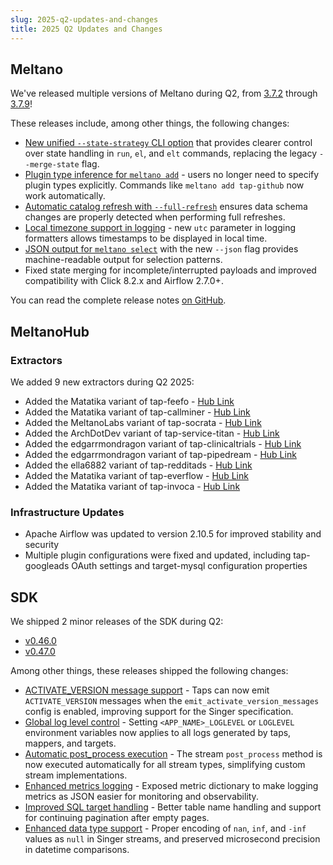 ```yaml
---
slug: 2025-q2-updates-and-changes
title: 2025 Q2 Updates and Changes
---
```


## Meltano

We've released multiple versions of Meltano during Q2, from [3.7.2](https://github.com/meltano/meltano/releases/tag/v3.7.2) through [3.7.9](https://github.com/meltano/meltano/releases/tag/v3.7.9)!

These releases include, among other things, the following changes:

* [New unified `--state-strategy` CLI option](https://github.com/meltano/meltano/pull/9329) that provides clearer control over state handling in `run`, `el`, and `elt` commands, replacing the legacy `--merge-state` flag.
* [Plugin type inference for `meltano add`](https://github.com/meltano/meltano/pull/9317) - users no longer need to specify plugin types explicitly. Commands like `meltano add tap-github` now work automatically.
* [Automatic catalog refresh with `--full-refresh`](https://github.com/meltano/meltano/pull/9335) ensures data schema changes are properly detected when performing full refreshes.
* [Local timezone support in logging](https://github.com/meltano/meltano/pull/9328) - new `utc` parameter in logging formatters allows timestamps to be displayed in local time.
* [JSON output for `meltano select`](https://github.com/meltano/meltano/pull/9266) with the new `--json` flag provides machine-readable output for selection patterns.
* Fixed state merging for incomplete/interrupted payloads and improved compatibility with Click 8.2.x and Airflow 2.7.0+.

You can read the complete release notes [on GitHub](https://github.com/meltano/meltano/releases/tag/v3.7.9).

## MeltanoHub

### Extractors

We added 9 new extractors during Q2 2025:

* Added the Matatika variant of tap-feefo - [Hub Link](https://hub.meltano.com/extractors/tap-feefo--matatika/)
* Added the Matatika variant of tap-callminer - [Hub Link](https://hub.meltano.com/extractors/tap-callminer--matatika/)
* Added the MeltanoLabs variant of tap-socrata - [Hub Link](https://hub.meltano.com/extractors/tap-socrata--meltanolabs/)
* Added the ArchDotDev variant of tap-service-titan - [Hub Link](https://hub.meltano.com/extractors/tap-service-titan--archdotdev/)
* Added the edgarrmondragon variant of tap-clinicaltrials - [Hub Link](https://hub.meltano.com/extractors/tap-clinicaltrials/)
* Added the edgarrmondragon variant of tap-pipedream - [Hub Link](https://hub.meltano.com/extractors/tap-pipedream/)
* Added the ella6882 variant of tap-redditads - [Hub Link](https://hub.meltano.com/extractors/tap-redditads--ella6882/)
* Added the Matatika variant of tap-everflow - [Hub Link](https://hub.meltano.com/extractors/tap-everflow--matatika/)
* Added the Matatika variant of tap-invoca - [Hub Link](https://hub.meltano.com/extractors/tap-invoca--matatika/)

### Infrastructure Updates

* Apache Airflow was updated to version 2.10.5 for improved stability and security
* Multiple plugin configurations were fixed and updated, including tap-googleads OAuth settings and target-mysql configuration properties

## SDK

We shipped 2 minor releases of the SDK during Q2:

* [v0.46.0](https://github.com/meltano/sdk/releases/tag/v0.46.0)
* [v0.47.0](https://github.com/meltano/sdk/releases/tag/v0.47.0)

Among other things, these releases shipped the following changes:

* [ACTIVATE_VERSION message support](https://github.com/meltano/sdk/releases/tag/v0.47.0) - Taps can now emit `ACTIVATE_VERSION` messages when the `emit_activate_version_messages` config is enabled, improving support for the Singer specification.
* [Global log level control](https://github.com/meltano/sdk/releases/tag/v0.47.0) - Setting `<APP_NAME>_LOGLEVEL` or `LOGLEVEL` environment variables now applies to all logs generated by taps, mappers, and targets.
* [Automatic post_process execution](https://github.com/meltano/sdk/releases/tag/v0.47.0) - The stream `post_process` method is now executed automatically for all stream types, simplifying custom stream implementations.
* [Enhanced metrics logging](https://github.com/meltano/sdk/releases/tag/v0.46.0) - Exposed metric dictionary to make logging metrics as JSON easier for monitoring and observability.
* [Improved SQL target handling](https://github.com/meltano/sdk/releases/tag/v0.46.0) - Better table name handling and support for continuing pagination after empty pages.
* [Enhanced data type support](https://github.com/meltano/sdk/releases/tag/v0.46.0) - Proper encoding of `nan`, `inf`, and `-inf` values as `null` in Singer streams, and preserved microsecond precision in datetime comparisons.
